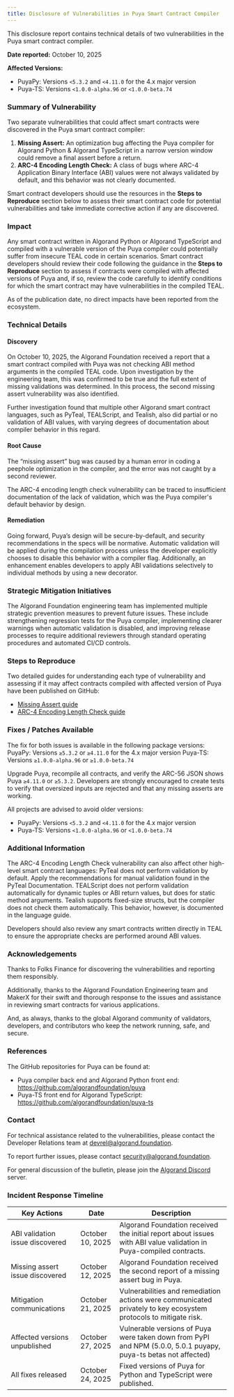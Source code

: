 ```yaml
---
title: Disclosure of Vulnerabilities in Puya Smart Contract Compiler
---
```


This disclosure report contains technical details of two vulnerabilities in the Puya smart contract compiler.

**Date reported:** October 10, 2025

**Affected Versions:**

- PuyaPy: Versions `<5.3.2` and `<4.11.0` for the 4.x major version
- Puya-TS: Versions `<1.0.0-alpha.96` or `<1.0.0-beta.74`

### Summary of Vulnerability

Two separate vulnerabilities that could affect smart contracts were discovered in the Puya smart contract compiler:

1. **Missing Assert:** An optimization bug affecting the Puya compiler for Algorand Python & Algorand TypeScript in a narrow version window could remove a final assert before a return.
2. **ARC-4 Encoding Length Check:** A class of bugs where ARC-4 Application Binary Interface (ABI) values were not always validated by default, and this behavior was not clearly documented.

Smart contract developers should use the resources in the **Steps to Reproduce** section below to assess their smart contract code for potential vulnerabilities and take immediate corrective action if any are discovered.

### Impact

Any smart contract written in Algorand Python or Algorand TypeScript and compiled with a vulnerable version of the Puya compiler could potentially suffer from insecure TEAL code in certain scenarios. Smart contract developers should review their code following the guidance in the **Steps to Reproduce** section to assess if contracts were compiled with affected versions of Puya and, if so, review the code carefully to identify conditions for which the smart contract may have vulnerabilities in the compiled TEAL.

As of the publication date, no direct impacts have been reported from the ecosystem.

### Technical Details

#### Discovery

On October 10, 2025, the Algorand Foundation received a report that a smart contract compiled with Puya was not checking ABI method arguments in the compiled TEAL code. Upon investigation by the engineering team, this was confirmed to be true and the full extent of missing validations was determined. In this process, the second missing assert vulnerability was also identified.

Further investigation found that multiple other Algorand smart contract languages, such as PyTeal, TEALScript, and Tealish, also did partial or no validation of ABI values, with varying degrees of documentation about compiler behavior in this regard.

#### Root Cause

The “missing assert” bug was caused by a human error in coding a peephole optimization in the compiler, and the error was not caught by a second reviewer.

The ARC-4 encoding length check vulnerability can be traced to insufficient documentation of the lack of validation, which was the Puya compiler's default behavior by design.

#### Remediation

Going forward, Puya’s design will be secure-by-default, and security recommendations in the specs will be normative. Automatic validation will be applied during the compilation process unless the developer explicitly chooses to disable this behavior with a compiler flag. Additionally, an enhancement enables developers to apply ABI validations selectively to individual methods by using a new decorator.

### Strategic Mitigation Initiatives

The Algorand Foundation engineering team has implemented multiple strategic prevention measures to prevent future issues. These include strengthening regression tests for the Puya compiler, implementing clearer warnings when automatic validation is disabled, and improving release processes to require additional reviewers through standard operating procedures and automated CI/CD controls.

### Steps to Reproduce

Two detailed guides for understanding each type of vulnerability and assessing if it may affect contracts compiled with affected version of Puya have been published on GitHub:

- [Missing Assert guide](https://github.com/algorandfoundation/puya/blob/main/security/002-missing-assert.md)
- [ARC-4 Encoding Length Check guide](https://github.com/algorandfoundation/puya/blob/main/security/001-arc4-encoding.md)

### Fixes / Patches Available

The fix for both issues is available in the following package versions:
PuyaPy: Versions `≥5.3.2` or `≥4.11.0` for the 4.x major version
Puya-TS: Versions `≥1.0.0-alpha.96` or `≥1.0.0-beta.74`

Upgrade Puya, recompile all contracts, and verify the ARC-56 JSON shows Puya `≥4.11.0` or `≥5.3.2`. Developers are strongly encouraged to create tests to verify that oversized inputs are rejected and that any missing asserts are working.

All projects are advised to avoid older versions:

- PuyaPy: Versions `<5.3.2` and `<4.11.0` for the 4.x major version
- Puya-TS: Versions `<1.0.0-alpha.96` or `<1.0.0-beta.74`

### Additional Information

The ARC-4 Encoding Length Check vulnerability can also affect other high-level smart contract languages:
PyTeal does not perform validation by default. Apply the recommendations for manual validation found in the PyTeal Documentation.
TEALScript does not perform validation automatically for dynamic tuples or ABI return values, but does for static method arguments.
Tealish supports fixed-size structs, but the compiler does not check them automatically. This behavior, however, is documented in the language guide.

Developers should also review any smart contracts written directly in TEAL to ensure the appropriate checks are performed around ABI values.

### Acknowledgements

Thanks to Folks Finance for discovering the vulnerabilities and reporting them responsibly.

Additionally, thanks to the Algorand Foundation Engineering team and MakerX for their swift and thorough response to the issues and assistance in reviewing smart contracts for various applications.

And, as always, thanks to the global Algorand community of validators, developers, and contributors who keep the network running, safe, and secure.

### References

The GitHub repositories for Puya can be found at:

- Puya compiler back end and Algorand Python front end: https://github.com/algorandfoundation/puya
- Puya-TS front end for Algorand TypeScript: https://github.com/algorandfoundation/puya-ts

### Contact

For technical assistance related to the vulnerabilities, please contact the Developer Relations team at devrel@algorand.foundation.

To report further issues, please contact security@algorand.foundation.

For general discussion of the bulletin, please join the [Algorand Discord](https://discord.gg/algorand) server.

### Incident Response Timeline

| Key Actions                     | Date             | Description                                                                                                        |
| ------------------------------- | ---------------- | ------------------------------------------------------------------------------------------------------------------ |
| ABI validation issue discovered | October 10, 2025 | Algorand Foundation received the initial report about issues with ABI value validation in Puya-compiled contracts. |
| Missing assert issue discovered | October 12, 2025 | Algorand Foundation received the second report of a missing assert bug in Puya.                                    |
| Mitigation communications       | October 21, 2025 | Vulnerabilities and remediation actions were communicated privately to key ecosystem protocols to mitigate risk.   |
| Affected versions unpublished   | October 27, 2025 | Vulnerable versions of Puya were taken down from PyPI and NPM (5.0.0, 5.0.1 puyapy, puya-ts betas not affected)    |
| All fixes released              | October 24, 2025 | Fixed versions of Puya for Python and TypeScript were published.                                                   |
